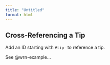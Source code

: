 ```yaml
---
title: "Untitled"
format: html
---
```


::: {#wrn-example .callout-wrn}
## Cross-Referencing a Tip

Add an ID starting with `#tip-` to reference a tip.
:::

See @wrn-example...
